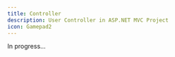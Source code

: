 ---
title: Controller
description: User Controller in ASP.NET MVC Project
icon: Gamepad2
---

In progress...
